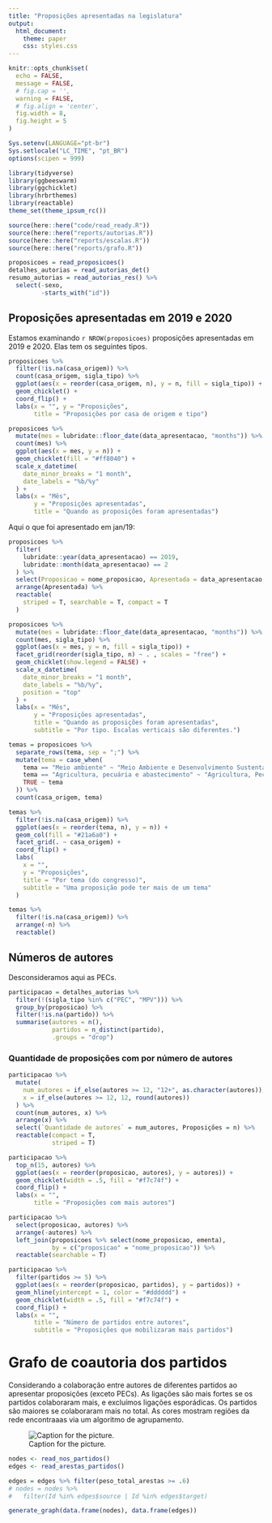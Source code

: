 ```yaml
---
title: "Proposições apresentadas na legislatura"
output:
  html_document:
    theme: paper
    css: styles.css
---
```


```r
knitr::opts_chunk$set(
  echo = FALSE,
  message = FALSE,
  # fig.cap = '',
  warning = FALSE,
  # fig.align = 'center',
  fig.width = 8,
  fig.height = 5
)

Sys.setenv(LANGUAGE="pt-br")
Sys.setlocale("LC_TIME", "pt_BR")
options(scipen = 999)
```

```r
library(tidyverse)
library(ggbeeswarm)
library(ggchicklet)
library(hrbrthemes)
library(reactable)
theme_set(theme_ipsum_rc())

source(here::here("code/read_ready.R"))
source(here::here("reports/autorias.R"))
source(here::here("reports/escalas.R"))
source(here::here("reports/grafo.R"))
```

```r
proposicoes = read_proposicoes()
detalhes_autorias = read_autorias_det()
resumo_autorias = read_autorias_res() %>%  
  select(-sexo,
         -starts_with("id"))
```

## Proposições apresentadas em 2019 e 2020

Estamos examinando `r NROW(proposicoes)` proposições apresentadas em 2019 e 2020. Elas tem os seguintes tipos.

```r
proposicoes %>% 
  filter(!is.na(casa_origem)) %>% 
  count(casa_origem, sigla_tipo) %>% 
  ggplot(aes(x = reorder(casa_origem, n), y = n, fill = sigla_tipo)) + 
  geom_chicklet() + 
  coord_flip() + 
  labs(x = "", y = "Proposições", 
       title = "Proposições por casa de origem e tipo")
```


```r
proposicoes %>%
  mutate(mes = lubridate::floor_date(data_apresentacao, "months")) %>%
  count(mes) %>%
  ggplot(aes(x = mes, y = n)) +
  geom_chicklet(fill = "#ff8040") +
  scale_x_datetime(
    date_minor_breaks = "1 month",
    date_labels = "%b/%y"
  ) +
  labs(x = "Mês",
       y = "Proposições apresentadas",
       title = "Quando as proposições foram apresentadas")
```

Aqui o que foi apresentado em jan/19: 

```r
proposicoes %>%
  filter(
    lubridate::year(data_apresentacao) == 2019,
    lubridate::month(data_apresentacao) == 2
  ) %>% 
  select(Proposicao = nome_proposicao, Apresentada = data_apresentacao, Ementa = ementa) %>% 
  arrange(Apresentada) %>% 
  reactable(
    striped = T, searchable = T, compact = T
  )
```


```r
proposicoes %>%
  mutate(mes = lubridate::floor_date(data_apresentacao, "months")) %>%
  count(mes, sigla_tipo) %>%
  ggplot(aes(x = mes, y = n, fill = sigla_tipo)) +
  facet_grid(reorder(sigla_tipo, n) ~ . , scales = "free") + 
  geom_chicklet(show.legend = FALSE) +
  scale_x_datetime(
    date_minor_breaks = "1 month",
    date_labels = "%b/%y", 
    position = "top"
  ) +
  labs(x = "Mês",
       y = "Proposições apresentadas",
       title = "Quando as proposições foram apresentadas", 
       subtitle = "Por tipo. Escalas verticais são diferentes.")
```



```r
temas = proposicoes %>%
  separate_rows(tema, sep = ";") %>%
  mutate(tema = case_when(
    tema == "Meio ambiente" ~ "Meio Ambiente e Desenvolvimento Sustentável", 
    tema == "Agricultura, pecuária e abastecimento" ~ "Agricultura, Pecuária, Pesca e Extrativismo", 
    TRUE ~ tema 
  )) %>% 
  count(casa_origem, tema) 

temas %>%
  filter(!is.na(casa_origem)) %>% 
  ggplot(aes(x = reorder(tema, n), y = n)) +
  geom_col(fill = "#21a6a0") +
  facet_grid(. ~ casa_origem) + 
  coord_flip() +
  labs(
    x = "",
    y = "Proposições",
    title = "Por tema (do congresso)",
    subtitle = "Uma proposição pode ter mais de um tema"
  )
```

```r
temas %>% 
  filter(!is.na(casa_origem)) %>% 
  arrange(-n) %>% 
  reactable()
```

## Números de autores

Desconsideramos aqui as PECs. 

```r
participacao = detalhes_autorias %>%
  filter(!(sigla_tipo %in% c("PEC", "MPV"))) %>% 
  group_by(proposicao) %>% 
  filter(!is.na(partido)) %>% 
  summarise(autores = n(), 
            partidos = n_distinct(partido), 
            .groups = "drop")
```

### Quantidade de proposições com por número de autores

```r
participacao %>%
  mutate(
    num_autores = if_else(autores >= 12, "12+", as.character(autores)),
    x = if_else(autores >= 12, 12, round(autores))
  ) %>%
  count(num_autores, x) %>%
  arrange(x) %>% 
  select(`Quantidade de autores` = num_autores, Proposições = n) %>% 
  reactable(compact = T,
            striped = T)
```

```r
participacao %>% 
  top_n(15, autores) %>% 
  ggplot(aes(x = reorder(proposicao, autores), y = autores)) + 
  geom_chicklet(width = .5, fill = "#f7c74f") +
  coord_flip() + 
  labs(x = "", 
       title = "Proposições com mais autores")
```
```r
participacao %>% 
  select(proposicao, autores) %>% 
  arrange(-autores) %>% 
  left_join(proposicoes %>% select(nome_proposicao, ementa), 
            by = c("proposicao" = "nome_proposicao")) %>% 
  reactable(searchable = T)
```


```r
participacao %>% 
  filter(partidos >= 5) %>% 
  ggplot(aes(x = reorder(proposicao, partidos), y = partidos)) + 
  geom_hline(yintercept = 1, color = "#dddddd") + 
  geom_chicklet(width = .5, fill = "#f7c74f") +
  coord_flip() + 
  labs(x = "", 
       title = "Número de partidos entre autores", 
       subtitle = "Proposições que mobilizaram mais partidos")
```

# Grafo de coautoria dos partidos

Considerando a colaboração entre autores de diferentes partidos ao apresentar proposições (exceto PECs). As ligações são mais fortes se os partidos colaboraram mais, e excluímos ligações esporádicas. Os partidos são maiores se colaboraram mais no total. As cores mostram regiões da rede encontraaas via um algoritmo de agrupamento. 

![Caption for the picture.](colaboracao-partidos.png)


```r
nodes <- read_nos_partidos()
edges <- read_arestas_partidos() 

edges = edges %>% filter(peso_total_arestas >= .6)
# nodes = nodes %>%
#   filter(Id %in% edges$source | Id %in% edges$target)

generate_graph(data.frame(nodes), data.frame(edges))
```


